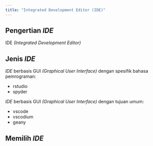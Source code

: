 ```yaml
---
title: "Integrated Development Editor (IDE)"
---
```


## Pengertian *IDE*

IDE *(Integrated Development Editor)*

## Jenis *IDE*

*IDE* berbasis GUI *(Graphical User Interface)* dengan spesifik bahasa pemrograman:
  
* rstudio
* spyder

*IDE* berbasis GUI *(Graphical User Interface)* dengan tujuan umum:
  
* vscode
* vscodium
* geany

## Memilih *IDE*